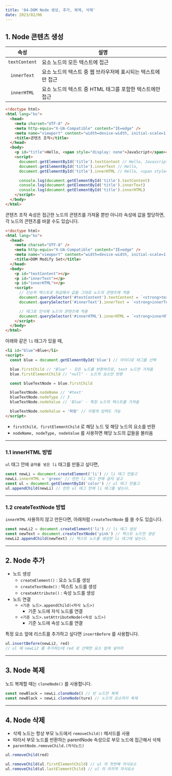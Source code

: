 ```yaml
---
title: '04-DOM Node 생성, 추가, 복제, 삭제'
date: 2023/02/06
---
```


## 1. Node 콘텐츠 생성

|     속성      | 설명                                                         |
| :-----------: | ------------------------------------------------------------ |
| `textContent` | 요소 노드의 모든 텍스트에 접근                               |
|  `innerText`  | 요소 노드의 텍스트 중 웹 브라우저에 표시되는 텍스트에만 접근 |
|  `innerHTML`  | 요소 노드의 텍스트 중 HTML 태그를 포함한 텍스트에만 접근     |

```html
<!doctype html>
<html lang="ko">
  <head>
    <meta charset="UTF-8" />
    <meta http-equiv="X-UA-Compatible" content="IE=edge" />
    <meta name="viewport" content="width=device-width, initial-scale=1.0" />
    <title>콘텐츠 조작</title>
  </head>
  <body>
    <p id="title">Hello, <span style="display: none">JavaScript</span></p>
    <script>
      document.getElementById('title').textContent // Hello, Javascript!
      document.getElementById('title').innerText // Hello,
      document.getElementById('title').innerHTML // Hello, <span style="display: none;">JavaScript</span>

      console.log(document.getElementById('title').textContent)
      console.log(document.getElementById('title').innerText)
      console.log(document.getElementById('title').innerHTML)
    </script>
  </body>
</html>
```

콘텐츠 조작 속성은 접근한 노드의 콘텐츠를 가져올 뿐만 아니라 속성에 값을 할당하면,
각 노드의 콘텐츠를 바꿀 수도 있습니다.

```html
<!doctype html>
<html lang="ko">
  <head>
    <meta charset="UTF-8" />
    <meta http-equiv="X-UA-Compatible" content="IE=edge" />
    <meta name="viewport" content="width=device-width, initial-scale=1.0" />
    <title>DOM Modify Set</title>
  </head>
  <body>
    <p id="textContent"></p>
    <p id="innerText"></p>
    <p id="innerHTML"></p>
    <script>
      // 단순히 텍스트로 취급해서 값을 그대로 노드의 콘텐츠에 적용
      document.querySelector('#textContent').textContent = `<strong>textContent</strong> 속성`
      document.querySelector('#innerText').innerText = `<strong>innerText</strong> 속성`

      // 태그로 인식해 노드의 콘텐츠에 적용
      document.querySelector('#innerHTML').innerHTML = `<strong>innerHTML</strong> 속성`
    </script>
  </body>
</html>
```

아래와 같은 `li` 태그가 있을 때,

```html
<li id="blue">Blue</li>
<script>
  const blue = document.getElementById('blue') // 아이디로 태그를 선택

  blue.firstChild // "Blue" - 모든 노드를 반환하므로, text 노드만 가져옴
  blue.firstElementChild // "null" - 노드의 요소만 반환

  const blueTextNode = blue.firstChild

  blueTextNode.nodeName // '#text'
  blueTextNode.nodeType // 3
  blueTextNode.nodeValue // 'Blue' - 특정 노드의 텍스트를 가져옴

  blueTextNode.nodeValue = '파랑' // 이렇게 입력도 가능
</script>
```

- `firstChild, firstElementChild` 로 해당 노드 및 해당 노드의 요소를 반환
- `nodeName, nodeType, nodeValue` 를 사용하면 해당 노드의 값들을 불러옴

---

### 1.1 innerHTML 방법

`ul` 태그 안에 `글자를 넣은 li` 태그를 만들고 싶다면,

```js
const newLi = document.createElement('li') // li 태그 만들고
newLi.innerHTML = 'green' // 만든 li 태그 안에 글자 넣고
const ul = document.getElementById('color') // ul 태그 만들고
ul.appendChild(newLi) // 만든 ul 태그 안에 li 태그를 넣는다.
```

---

### 1.2 createTextNode 방법

`innerHTML` 사용하지 않고 만든다면, 아래처럼 `createTextNode` 를 쓸 수도 있습니다.

```js
const newLi2 = document.createElement('li') // li 태그 생성
const newText = document.createTextNode('pink') // 텍스트 노드만 생성
newLi2.appendChild(newText) // 텍스트 노드를 생성한 li 태그에 넣는다.
```

---

## 2. Node 추가

- 노드 생성
  - `createElement()` : 요소 노드를 생성
  - `createTextNode()` : 텍스트 노드를 생성
  - `createAttribute()` : 속성 노드를 생성
- 노드 연결
  - `<기준 노드>.appendChild(<자식 노드>)`
    - 기준 노드에 자식 노드를 연결
  - `<기준 노드>.setAttributeNode(<속성 노드>)`
    - 기준 노드에 속성 노드를 연결

특정 요소 앞에 리스트를 추가하고 싶다면 `insertBefore` 를 사용합니다.

```js
ul.insertBefore(newLi2, red)
// ul 에 newLi2 를 추가하는데 red 로 선택한 요소 앞에 넣어라
```

---

## 3. Node 복제

노드 복제할 때는 `cloneNode()` 를 사용합니다.

```js
const newBlack = newLi.cloneNode() // 빈 노드만 복제
const newBlack = newLi.cloneNode(ture) // 노드의 요소까지 복제
```

---

## 4. Node 삭제

- 삭제 노드는 항상 부모 노드에서 `removeChild()` 메서드를 사용
- 따라서 부모 노드를 반환하는 parentNode 속성으로 부모 노드에 접근해서 삭제
- `parentNode.removeChild.(자식노드)`

```js
ul.removeChild(red)

ul.removeChild(ul.firstElementChild) // ul 의 첫번째 자식요소
ul.removeChild(ul.lastElementChild) // ul 의 마지막 자식요소
```
